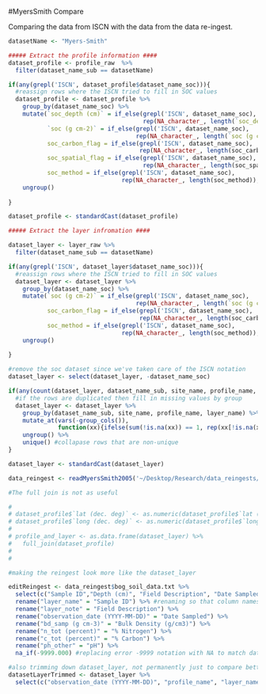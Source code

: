 #MyersSmith Compare

Comparing the data from ISCN with the data from the data re-ingest.

```r

datasetName <- "Myers-Smith" 

##### Extract the profile information ####
dataset_profile <- profile_raw  %>%
  filter(dataset_name_sub == datasetName) 

if(any(grepl('ISCN', dataset_profile$dataset_name_soc))){
  #reassign rows where the ISCN tried to fill in SOC values
  dataset_profile <- dataset_profile %>%
    group_by(dataset_name_soc) %>%
    mutate(`soc_depth (cm)` = if_else(grepl('ISCN', dataset_name_soc),
                                      rep(NA_character_, length(`soc_depth (cm)`)), `soc_depth (cm)`),
           `soc (g cm-2)` = if_else(grepl('ISCN', dataset_name_soc),
                                    rep(NA_character_, length(`soc (g cm-2)`)), `soc (g cm-2)`),
           soc_carbon_flag = if_else(grepl('ISCN', dataset_name_soc),
                                     rep(NA_character_, length(soc_carbon_flag)), soc_carbon_flag),
           soc_spatial_flag = if_else(grepl('ISCN', dataset_name_soc),
                                      rep(NA_character_, length(soc_spatial_flag)), soc_spatial_flag),
           soc_method = if_else(grepl('ISCN', dataset_name_soc), 
                                rep(NA_character_, length(soc_method)), soc_method)) %>%
    ungroup()
  
}

dataset_profile <- standardCast(dataset_profile)
```

```r
##### Extract the layer infromation ####

dataset_layer <- layer_raw %>%
  filter(dataset_name_sub == datasetName) 

if(any(grepl('ISCN', dataset_layer$dataset_name_soc))){
  #reassign rows where the ISCN tried to fill in SOC values
  dataset_layer <- dataset_layer %>%
    group_by(dataset_name_soc) %>%
    mutate(`soc (g cm-2)` = if_else(grepl('ISCN', dataset_name_soc),
                                    rep(NA_character_, length(`soc (g cm-2)`)), `soc (g cm-2)`),
           soc_carbon_flag = if_else(grepl('ISCN', dataset_name_soc),
                                     rep(NA_character_, length(soc_carbon_flag)), soc_carbon_flag),
           soc_method = if_else(grepl('ISCN', dataset_name_soc), 
                                rep(NA_character_, length(soc_method)), soc_method)) %>%
    ungroup()
  
}

#remove the soc dataset since we've taken care of the ISCN notation
dataset_layer <- select(dataset_layer, -dataset_name_soc) 

if(any(count(dataset_layer, dataset_name_sub, site_name, profile_name, layer_name)$n > 1)){
  #if the rows are duplicated then fill in missing values by group
  dataset_layer <- dataset_layer %>%
    group_by(dataset_name_sub, site_name, profile_name, layer_name) %>%
    mutate_at(vars(-group_cols()), 
              function(xx){ifelse(sum(!is.na(xx)) == 1, rep(xx[!is.na(xx)], length(xx)),xx)}) %>% #if there is one value that isn't na then populate the rest of the entry, this fills in the
    ungroup() %>%
    unique() #collapase rows that are non-unique
}

dataset_layer <- standardCast(dataset_layer)

```

```r

data_reingest <- readMyersSmith2005('~/Desktop/Research/data_reingests/MyersSmith')


```

```r

#The full join is not as useful

# 
# dataset_profile$`lat (dec. deg)` <- as.numeric(dataset_profile$`lat (dec. deg)`)
# dataset_profile$`long (dec. deg)` <- as.numeric(dataset_profile$`long (dec. deg)`)
# 
# profile_and_layer <- as.data.frame(dataset_layer) %>%
#   full_join(dataset_profile)
#   
# 
```

``` r
#making the reingest look more like the dataset_layer

editReingest <- data_reingest$bog_soil_data.txt %>%
  select(c("Sample ID","Depth (cm)", "Field Description", "Date Sampled", "Bulk Density (g/cm3)", "% Nitrogen", "% Carbon", "pH")) %>%
  rename("layer_name" = "Sample ID") %>% #renaming so that column names match dataset_layer
  rename("layer_note" = "Field Description") %>%
  rename("observation_date (YYYY-MM-DD)" = "Date Sampled") %>%
  rename("bd_samp (g cm-3)" = "Bulk Density (g/cm3)") %>%
  rename("n_tot (percent)" = "% Nitrogen") %>%
  rename("c_tot (percent)" = "% Carbon") %>%
  rename("ph_other" = "pH") %>%
  na_if(-9999.000) #replacing error -9999 notation with NA to match dataset_layer

#also trimming down dataset_layer, not permanently just to compare better
datasetLayerTrimmed <- dataset_layer %>%
  select(c("observation_date (YYYY-MM-DD)", "profile_name", "layer_name", "layer_top (cm)", "layer_bot (cm)", "layer_note", "bd_samp (g cm-3)", "c_tot (percent)", "n_tot (percent)", "ph_other"))

```